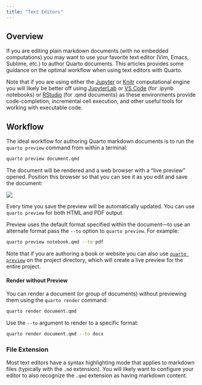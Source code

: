 ```yaml
---
title: "Text Editors"
---
```


## Overview

If you are editing plain markdown documents (with no embedded computations) you may want to use your favorite text editor (Vim, Emacs, Sublime, etc.) to author Quarto documents. This articles provides some guidance on the optimal workflow when using text editors with Quarto.

Note that if you are using either the [Jupyter](https://jupyter.org/) or [Knitr](https://yihui.org/knitr/) computational engine you will likely be better off using [JupyterLab](jupyter-lab.qmd) or [VS Code](vscode.qmd) (for .ipynb notebooks) or [RStudio](rstudio.qmd) (for .qmd documents) as these environments provide code-completion, incremental cell execution, and other useful tools for working with executable code.

## Workflow

The ideal workflow for authoring Quarto markdown documents is to run the `quarto preview` command from within a terminal:

```.bash
quarto preview document.qmd
```

The document will be rendered and a web browser with a "live preview" opened. Position this browser so that you can see it as you edit and save the document:

![](images/vim-preview.png){fig-alt="Two application windows arranged side by side. A Quarto document that contains the contents of the Welcome page of this website is open on the right. The contents of this document are rendered in a web browser by Quarto in the window on the right."}

Every time you save the preview will be automatically updated. You can use `quarto preview` for both HTML and PDF output.

Preview uses the default format specified within the document---to use an alternate format pass the `--to` option to `quarto preview`. For example:

```.bash
quarto preview notebook.qmd --to pdf
```

::: {.callout-note appearance="simple"}
Note that if you are authoring a book or website you can also use [`quarto preview`](../websites/website-basics.qmd#workflow) on the project directory, which will create a live preview for the entire project.
:::

#### Render without Preview

You can render a document (or group of documents) without previewing them using the `quarto render` command:

```.bash
quarto render document.qmd
```

Use the `--to` argument to render to a specific format:

```.bash
quarto render document.qmd --to docx
```

### File Extension

Most text editors have a syntax highlighting mode that applies to markdown files (typically with the `.md` extension). You will likely want to configure your editor to also recognize the `.qmd` extension as having markdown content.
